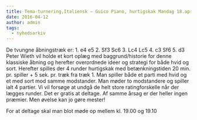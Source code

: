 ```yaml
---
title: Tema-turnering,Italiensk – Guico Piano, hurtigskak Mandag 18.april kl. 19.15
date: 2016-04-12
author: admin
tags:
  - nyhedsarkiv
---
```


De tvungne åbningstræk er: 1. e4 e5 2. Sf3 Sc6 3. Lc4 Lc5 4. c3 Sf6 5. d3 Peter Wieth vil holde et kort oplæg med baggrund/historie for denne klassiske åbning og herefter overordnede ideer og strategi for både hvid og sort. Herefter spilles der 4 runder hurtigskak med betænkningstiden 20 min. pr. spiller + 5 sek. pr. træk fra træk 1. Man spiller både et parti med hvid og et med sort mod samme modstander. Man møder to modstandere og spiller ialt 4 partier. Vi vil forsøge at undgå de helt store ratingforskelle når der lægges runder. Det er gratis at deltage. Af samme årsag er der heller ingen præmier. Men øvelse kan jo gøre mester!

For at deltage skal man blot møde op mellem kl. 19.00 og 19.10
